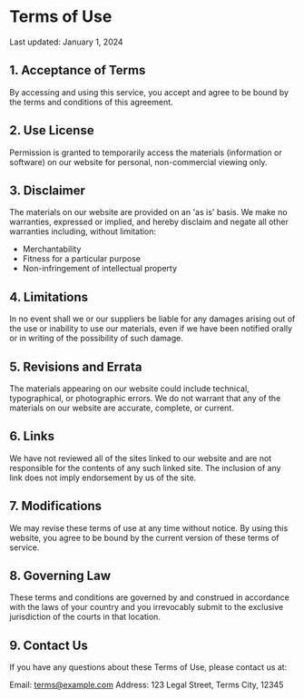 # Terms of Use

Last updated: January 1, 2024

## 1. Acceptance of Terms

By accessing and using this service, you accept and agree to be bound by the terms and conditions of this agreement.

## 2. Use License

Permission is granted to temporarily access the materials (information or software) on our website for personal, non-commercial viewing only.

## 3. Disclaimer

The materials on our website are provided on an 'as is' basis. We make no warranties, expressed or implied, and hereby disclaim and negate all other warranties including, without limitation:

- Merchantability
- Fitness for a particular purpose
- Non-infringement of intellectual property

## 4. Limitations

In no event shall we or our suppliers be liable for any damages arising out of the use or inability to use our materials, even if we have been notified orally or in writing of the possibility of such damage.

## 5. Revisions and Errata

The materials appearing on our website could include technical, typographical, or photographic errors. We do not warrant that any of the materials on our website are accurate, complete, or current.

## 6. Links

We have not reviewed all of the sites linked to our website and are not responsible for the contents of any such linked site. The inclusion of any link does not imply endorsement by us of the site.

## 7. Modifications

We may revise these terms of use at any time without notice. By using this website, you agree to be bound by the current version of these terms of service.

## 8. Governing Law

These terms and conditions are governed by and construed in accordance with the laws of your country and you irrevocably submit to the exclusive jurisdiction of the courts in that location.

## 9. Contact Us

If you have any questions about these Terms of Use, please contact us at:

Email: terms@example.com
Address: 123 Legal Street, Terms City, 12345
